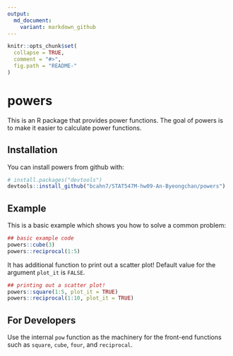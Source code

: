 ---
output:
  md_document:
    variant: markdown_github
---

<!-- README.md is generated from README.Rmd. Please edit that file -->

```{r, echo = FALSE}
knitr::opts_chunk$set(
  collapse = TRUE,
  comment = "#>",
  fig.path = "README-"
)
```

# powers

This is an R package that provides power functions.
The goal of powers is to make it easier to calculate power functions.

## Installation
You can install powers from github with:
```{r}
# install.packages("devtools")
devtools::install_github("bcahn7/STAT547M-hw09-An-Byeongchan/powers")
```


## Example

This is a basic example which shows you how to solve a common problem:

```{r example}
## basic example code
powers::cube(3)
powers::reciprocal(1:5)
```
It has additional function to print out a scatter plot! Default value for the argument `plot_it` is `FALSE`.
```{r}
## printing out a scatter plot!
powers::square(1:5, plot_it = TRUE)
powers::reciprocal(1:10, plot_it = TRUE)
```

## For Developers
Use the internal `pow` function as the machinery for the front-end functions such as `square`, `cube`, `four`, and `reciprocal`.

